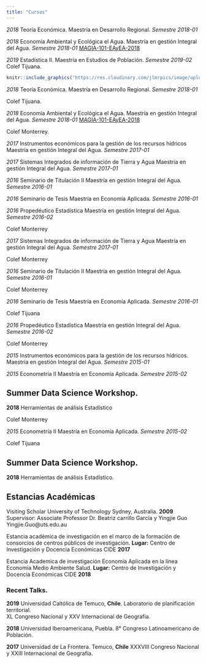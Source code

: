 ```yaml
---
title: "Cursos"
---
```



*2018* Teoría Económica. Maestría en Desarrollo Regional.       *Semestre 2018-01* 

*2018* Economía Ambiental y Ecológica el Agua. 
Maestría en gestión Integral del Agua. *Semestre 2018-01*
[MAGIA-101-EAyEA-2018]()


*2019* Estadística II. Maestría en Estudios de Población. 
*Semestre 2019-02*  
Colef Tijuana.

```r

knitr::include_graphics("https://res.cloudinary.com/jlmrpics/image/upload/v1558763684/foto_7_wtlm4c.jpg")
```

*2018* Teoría Económica.  Maestría en Desarrollo Regional.       *Semestre 2018-01* 

Colef Tijuana.

*2018* Economía Ambiental y Ecológica el Agua. 
Maestría en gestión Integral del Agua. *Semestre 2018-01*
[MAGIA-101-EAyEA-2018]()  

Colef Monterrey.


*2017* Instrumentos económicos para la gestión de los recursos hídricos
Maestría en gestión Integral del Agua. *Semestre 2017-01*

*2017* Sistemas Integrados de información de Tierra y Agua
Maestría en gestión Integral del Agua. *Semestre 2017-01*

*2016* Seminario de Titulación II
Maestría en gestión Integral del Agua. *Semestre 2016-01*

*2016* Seminario de Tesis
Maestría en Economía Aplicada.         *Semestre 2016-01*

*2016* Propedéutico Estadística
Maestría en gestión Integral del Agua. *Semestre 2016-02*


Colef Monterrey

*2017* Sistemas Integrados de información de Tierra y Agua
Maestría en gestión Integral del Agua. *Semestre 2017-01*

Colef Monterrey

*2016* Seminario de Titulación II
Maestría en gestión Integral del Agua. *Semestre 2016-01*

Colef Monterrey

*2016* Seminario de Tesis
Maestría en Economía Aplicada.         *Semestre 2016-01*

Colef Tijuana

*2016* Propedéutico Estadística
Maestría en gestión Integral del Agua. *Semestre 2016-02*

Colef Monterrey


*2015* Instrumentos económicos para la gestión de los recursos hídricos.
Maestría en gestión Integral del Agua. *Semestre 2015-01*

*2015* Econometría II
Maestría en Economía Aplicada.         *Semestre 2015-02*

## Summer Data Science Workshop.

**2018**  Herramientas de análisis Estadístico

Colef Monterrey


*2015* Econometría II
Maestría en Economía Aplicada.         *Semestre 2015-02*

Colef Tijuana



## Summer Data Science Workshop.

**2018**  Herramientas de análisis Estadístico.



## Estancias Académicas

Visiting Scholar
University of Technology Sydney, Australia. **2009**
Supervisor: Associate Professor Dr. Beatriz carrillo García y Yingjie Guo
Yingjie.Guo@uts.edu.au  

Estancia académica de investigación en el marco de la formación de consorcios  de centros públicos de investigación.
**Lugar:** Centro de Investigación y Docencia Económicas CIDE **2017**

Estancia Academica de investigación Economía Aplicada en la línea Economía Medio Ambiente Salud. 
**Lugar:** Centro de Investigación y Docencia Económicas CIDE **2018**


### Recent Talks.

**2019** Universidad Caltólica de Temuco, **Chile**. 
Laboratorio de planificación territorial.  
XL Congreso Nacional y XXV Internacional de Geografía.

**2018** Universidad Iberoamericana, Puebla.
8° Congreso Latinoamericano de Población. 



**2017**  Universidad de La Frontera. Temuco, **Chile**
XXXVIII Congreso Nacional y XXIII Internacional de Geografía.





